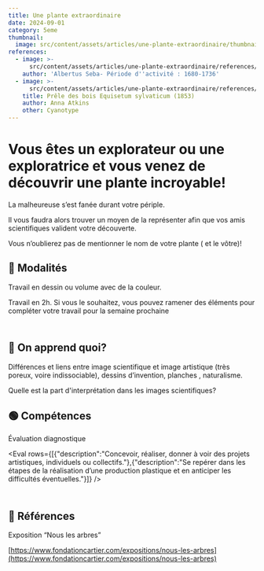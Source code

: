 ```yaml
---
title: Une plante extraordinaire
date: 2024-09-01
category: 5eme
thumbnail:
  image: src/content/assets/articles/une-plante-extraordinaire/thumbnail/image.webp
references:
  - image: >-
      src/content/assets/articles/une-plante-extraordinaire/references/0/image.jpeg
    author: 'Albertus Seba- Période d''activité : 1680-1736'
  - image: >-
      src/content/assets/articles/une-plante-extraordinaire/references/1/image.jpg
    title: Prêle des bois Equisetum sylvaticum (1853)
    author: Anna Atkins
    other: Cyanotype
---
```

# Vous êtes un explorateur ou une exploratrice et vous venez de découvrir une plante **incroyable**! 

La malheureuse s’est fanée durant votre périple.

Il vous faudra alors trouver un moyen de la représenter afin que vos amis scientifiques valident votre découverte. 

Vous n’oublierez pas de mentionner le nom de votre plante ( et le vôtre)!

## **🧐 Modalités**

Travail en dessin ou volume avec de la couleur.

Travail en 2h. Si vous le souhaitez, vous pouvez ramener des éléments pour compléter votre travail pour la semaine prochaine

\
🤔 **On apprend quoi?** 
------------------------

Différences et liens entre image scientifique et image artistique (très poreux, voire indissociable), dessins d’invention, planches , naturalisme.

Quelle est la part d'interprétation dans les images scientifiques?

## 🟢 Compétences

Évaluation diagnostique

<Eval rows={[{"description":"Concevoir, réaliser, donner à voir des projets artistiques, individuels ou collectifs."},{"description":"Se repérer dans les étapes de la réalisation d’une production plastique et en anticiper les difficultés éventuelles."}]} />

\
👀 **Références**
-----------------



Exposition “Nous les arbres”

[https://www.fondationcartier.com/expositions/nous-les-arbres](https://www.fondationcartier.com/expositions/nous-les-arbres)
